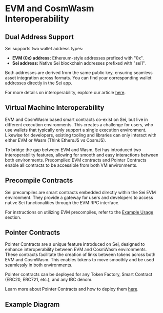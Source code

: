 

# EVM and CosmWasm Interoperability

## Dual Address Support

Sei supports two wallet address types:

- **EVM (0x) address:** Ethereum-style addresses prefixed with "0x".
- **Sei address:** Native Sei blockchain addresses prefixed with "sei1".

Both addresses are derived from the same public key, ensuring seamless asset
integration across formats. You can find your corresponding wallet addresses
directly in the Sei app.

For more details on interoperability, explore our article
[here](https://blog.sei.io/sei-v2-interoperability/).

## Virtual Machine Interoperability

EVM and CosmWasm based smart contracts co-exist on Sei, but live in different
execution environments. This creates a challenge for users, who use wallets that
typically only support a single execution environment. Likewise for developers,
existing tooling and libraries can only interact with either EVM or Wasm (Think
EthersJS vs CosmJS).

To bridge the gap between EVM and Wasm, Sei has introduced two interoperability
features, allowing for smooth and easy interactions between both environments.
Precompiled EVM contracts and Pointer Contracts enable all contracts to be
accessible from both VM environments.

## Precompile Contracts

Sei precompiles are smart contracts embedded directly within the Sei EVM
environment. They provide a gateway for users and developers to access native
Sei functionalities through the EVM RPC interface.

For instructions on utilizing EVM precompiles, refer to the
[Example Usage](reference/precompiles/example-usage.mdx) section.

## Pointer Contracts

Pointer Contracts are a unique feature introduced on Sei, designed to enhance
interoperability between EVM and CosmWasm environments. These contracts
facilitate the creation of links between tokens across both EVM and CosmWasm.
This enables tokens to move smoothly and be used seamlessly in both
environments.

Pointer contracts can be deployed for any Token Factory, Smart Contract (ERC20,
ERC721, etc.), and any IBC denom.

Learn more about Pointer Contracts and how to deploy them
[here](../../build/pointers/overview.mdx).

## Example Diagram

<ImageWithCaption img={interoperability} alt="Interoperability" caption="Enabling seamless access to all tokens and contracts on Sei" />
